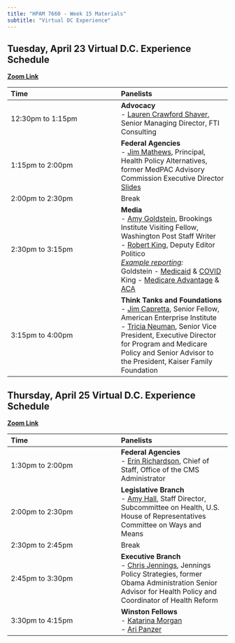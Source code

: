 ```yaml
---
title: "HPAM 7660 - Week 15 Materials"
subtitle: "Virtual DC Experience"
---
```


## Tuesday, April 23 Virtual D.C. Experience Schedule

[**Zoom Link**](https://tulane.zoom.us/j/8301248326?omn=96277352599&from=addon)

| Time      | Panelists |
|:-------------------|:-------------------|
12:30pm to 1:15pm   | **Advocacy** <br> - [Lauren Crawford Shaver](https://www.fticonsulting.com/experts/lauren-crawford-shaver), Senior Managing Director, FTI Consulting |
1:15pm to 2:00pm    | **Federal Agencies** <br> - [Jim Mathews](https://www.linkedin.com/in/james-e-mathews-5277aa239/), Principal, Health Policy Alternatives, former MedPAC Advisory Commission Executive Director <br> [Slides](/materials/MA_Slides.pdf) |
2:00pm to 2:30pm    | Break |
2:30pm to 3:15pm    | **Media** <br> - [Amy Goldstein](https://www.brookings.edu/people/amy-goldstein/), Brookings Institute Visiting Fellow, Washington Post Staff Writer <br> - [Robert King](https://www.linkedin.com/in/robert-king-88080611/), Deputy Editor Politico <br> <ins>*Example reporting*</ins>*:* <br> Goldstein - [Medicaid](/materials/Goldstein_Medicaid.pdf) & [COVID](/materials/Goldstein_COVID.pdf) <br> King - [Medicare Advantage](/materials/King_MA.pdf) & [ACA](/materials/King_Obamacare.pdf)                   |
3:15pm to 4:00pm    | **Think Tanks and Foundations** <br> - [Jim Capretta](https://www.aei.org/profile/james-c-capretta/), Senior Fellow, American Enterprise Institute <br> - [Tricia Neuman](https://www.kff.org/person/tricia-neuman/), Senior Vice President, Executive Director for Program and Medicare Policy and Senior Advisor to the President, Kaiser Family Foundation |
                                

## Thursday, April 25 Virtual D.C. Experience Schedule

[**Zoom Link**](https://tulane.zoom.us/j/8301248326?omn=96446456337&from=addon)

| Time      | Panelists |
|:-------------------|:-------------------|
1:30pm to 2:00pm    | **Federal Agencies** <br> - [Erin Richardson](https://www.cms.gov/about-cms/leadership/chief-of-staff), Chief of Staff, Office of the CMS Administrator |
2:00pm to 2:30pm    | **Legislative Branch** <br> - [Amy Hall](https://www.linkedin.com/in/amy-hall-77314a5/), Staff Director, Subcommittee on Health, U.S. House of Representatives Committee on Ways and Means |
2:30pm to 2:45pm    | Break |
2:45pm to 3:30pm    | **Executive Branch** <br> - [Chris Jennings](https://www.jenningsps.com/about), Jennings Policy Strategies, former Obama Administration Senior Advisor for Health Policy and Coordinator of Health Reform  |
3:30pm to 4:15pm    | **Winston Fellows** <br> - [Katarina Morgan](https://winstonfellowship.org/) <br> - [Ari Panzer](https://winstonfellowship.org/)